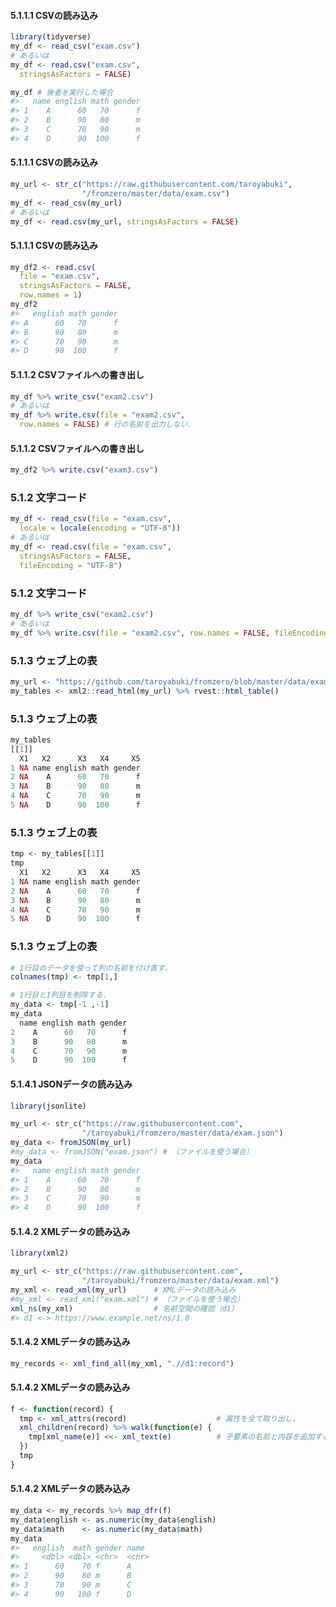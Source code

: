 #### 5.1.1.1 CSVの読み込み

```r
library(tidyverse)
my_df <- read_csv("exam.csv")
# あるいは
my_df <- read.csv("exam.csv",
  stringsAsFactors = FALSE)

my_df # 後者を実行した場合
#>   name english math gender
#> 1    A      60   70      f
#> 2    B      90   80      m
#> 3    C      70   90      m
#> 4    D      90  100      f
```

#### 5.1.1.1 CSVの読み込み

```r
my_url <- str_c("https://raw.githubusercontent.com/taroyabuki",
                "/fromzero/master/data/exam.csv")
my_df <- read_csv(my_url)
# あるいは
my_df <- read.csv(my_url, stringsAsFactors = FALSE)
```

#### 5.1.1.1 CSVの読み込み

```r
my_df2 <- read.csv(
  file = "exam.csv",
  stringsAsFactors = FALSE,
  row.names = 1)
my_df2
#>   english math gender
#> A      60   70      f
#> B      90   80      m
#> C      70   90      m
#> D      90  100      f
```

#### 5.1.1.2 CSVファイルへの書き出し

```r
my_df %>% write_csv("exam2.csv")
# あるいは
my_df %>% write.csv(file = "exam2.csv",
  row.names = FALSE) # 行の名前を出力しない．
```

#### 5.1.1.2 CSVファイルへの書き出し

```r
my_df2 %>% write.csv("exam3.csv")
```

### 5.1.2 文字コード

```r
my_df <- read_csv(file = "exam.csv",
  locale = locale(encoding = "UTF-8"))
# あるいは
my_df <- read.csv(file = "exam.csv",
  stringsAsFactors = FALSE,
  fileEncoding = "UTF-8")
```

### 5.1.2 文字コード

```r
my_df %>% write_csv("exam2.csv")
# あるいは
my_df %>% write.csv(file = "exam2.csv", row.names = FALSE, fileEncoding = "UTF-8")
```

### 5.1.3 ウェブ上の表

```r
my_url <- "https://github.com/taroyabuki/fromzero/blob/master/data/exam.csv"
my_tables <- xml2::read_html(my_url) %>% rvest::html_table()
```

### 5.1.3 ウェブ上の表

```r
my_tables 
[[1]]
  X1   X2      X3   X4     X5
1 NA name english math gender
2 NA    A      60   70      f
3 NA    B      90   80      m
4 NA    C      70   90      m
5 NA    D      90  100      f
```

### 5.1.3 ウェブ上の表

```r
tmp <- my_tables[[1]]
tmp
  X1   X2      X3   X4     X5
1 NA name english math gender
2 NA    A      60   70      f
3 NA    B      90   80      m
4 NA    C      70   90      m
5 NA    D      90  100      f
```

### 5.1.3 ウェブ上の表

```r
# 1行目のデータを使って列の名前を付け直す．
colnames(tmp) <- tmp[1,]

# 1行目と1列目を削除する．
my_data <- tmp[-1 ,-1]
my_data
  name english math gender
2    A      60   70      f
3    B      90   80      m
4    C      70   90      m
5    D      90  100      f
```

#### 5.1.4.1 JSONデータの読み込み

```r
library(jsonlite)

my_url <- str_c("https://raw.githubusercontent.com",
                "/taroyabuki/fromzero/master/data/exam.json")
my_data <- fromJSON(my_url)
#my_data <- fromJSON("exam.json") # （ファイルを使う場合）
my_data
#>   name english math gender
#> 1    A      60   70      f
#> 2    B      90   80      m
#> 3    C      70   90      m
#> 4    D      90  100      f
```

#### 5.1.4.2 XMLデータの読み込み

```r
library(xml2)

my_url <- str_c("https://raw.githubusercontent.com",
                "/taroyabuki/fromzero/master/data/exam.xml")
my_xml <- read_xml(my_url)      # XMLデータの読み込み
#my_xml <- read_xml("exam.xml") # （ファイルを使う場合）
xml_ns(my_xml)                  # 名前空間の確認（d1）
#> d1 <-> https://www.example.net/ns/1.0
```

#### 5.1.4.2 XMLデータの読み込み

```r
my_records <- xml_find_all(my_xml, ".//d1:record")
```

#### 5.1.4.2 XMLデータの読み込み

```r
f <- function(record) {
  tmp <- xml_attrs(record)                    # 属性を全て取り出し，
  xml_children(record) %>% walk(function(e) {
    tmp[xml_name(e)] <<- xml_text(e)          # 子要素の名前と内容を追加する．
  })
  tmp
}
```

#### 5.1.4.2 XMLデータの読み込み

```r
my_data <- my_records %>% map_dfr(f)
my_data$english <- as.numeric(my_data$english)
my_data$math    <- as.numeric(my_data$math)
my_data
#>   english  math gender name 
#>     <dbl> <dbl> <chr>  <chr>
#> 1      60    70 f      A    
#> 2      90    80 m      B    
#> 3      70    90 m      C    
#> 4      90   100 f      D  
```

